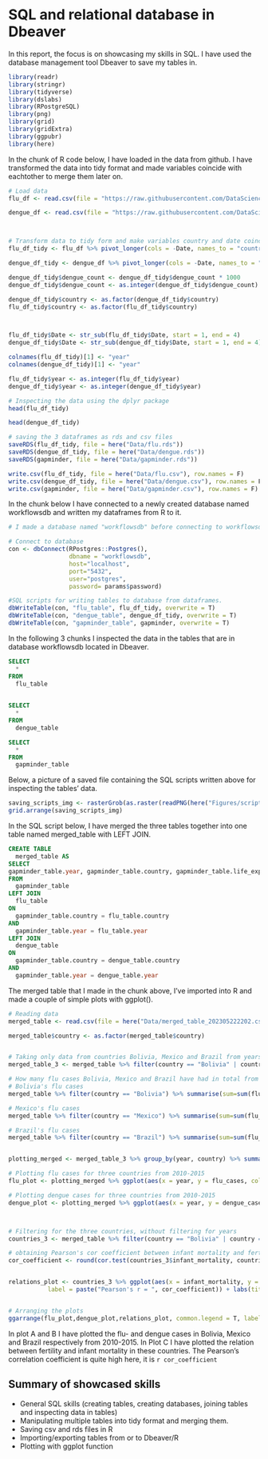 # SQL and relational database in Dbeaver

In this report, the focus is on showcasing my skills in SQL. I have used the database management tool Dbeaver to save my tables in.


```r
library(readr)
library(stringr)
library(tidyverse)
library(dslabs)
library(RPostgreSQL)
library(png)
library(grid)
library(gridExtra)
library(ggpubr)
library(here)
```


In the chunk of R code below, I have loaded in the data from github. I have transformed the data into tidy format and made variables coincide with eachtother to merge them later on. 

```r
# Load data 
flu_df <- read.csv(file = "https://raw.githubusercontent.com/DataScienceILC/tlsc-dsfb26v-20_workflows/main/data/flu_data.csv", skip = 11)

dengue_df <- read.csv(file = "https://raw.githubusercontent.com/DataScienceILC/tlsc-dsfb26v-20_workflows/main/data/dengue_data.csv", skip = 11)



# Transform data to tidy form and make variables country and date coincide with eachother 
flu_df_tidy <- flu_df %>% pivot_longer(cols = -Date, names_to = "country", values_to = "flu_count") %>% na.omit()

dengue_df_tidy <- dengue_df %>% pivot_longer(cols = -Date, names_to = "country", values_to = "dengue_count") %>% na.omit()

dengue_df_tidy$dengue_count <- dengue_df_tidy$dengue_count * 1000
dengue_df_tidy$dengue_count <- as.integer(dengue_df_tidy$dengue_count)

dengue_df_tidy$country <- as.factor(dengue_df_tidy$country)
flu_df_tidy$country <- as.factor(flu_df_tidy$country)



flu_df_tidy$Date <- str_sub(flu_df_tidy$Date, start = 1, end = 4)
dengue_df_tidy$Date <- str_sub(dengue_df_tidy$Date, start = 1, end = 4)

colnames(flu_df_tidy)[1] <- "year"
colnames(dengue_df_tidy)[1] <- "year"

flu_df_tidy$year <- as.integer(flu_df_tidy$year)
dengue_df_tidy$year <- as.integer(dengue_df_tidy$year)

# Inspecting the data using the dplyr package
head(flu_df_tidy)

head(dengue_df_tidy)

# saving the 3 dataframes as rds and csv files 
saveRDS(flu_df_tidy, file = here("Data/flu.rds"))
saveRDS(dengue_df_tidy, file = here("Data/dengue.rds"))
saveRDS(gapminder, file = here("Data/gapminder.rds"))

write.csv(flu_df_tidy, file = here("Data/flu.csv"), row.names = F)
write.csv(dengue_df_tidy, file = here("Data/dengue.csv"), row.names = F)
write.csv(gapminder, file = here("Data/gapminder.csv"), row.names = F)
``` 

In the chunk below I have connected to a newly created database named workflowsdb and written my dataframes from R to it. 

```r

# I made a database named "workflowsdb" before connecting to workflowsdb, by putting the following code into the SQL console in Dbeaver: CREATE DATABASE workflowsdb

# Connect to database
con <- dbConnect(RPostgres::Postgres(), 
                 dbname = "workflowsdb", 
                 host="localhost", 
                 port="5432", 
                 user="postgres", 
                 password= params$password) 

#SQL scripts for writing tables to database from dataframes.
dbWriteTable(con, "flu_table", flu_df_tidy, overwrite = T)
dbWriteTable(con, "dengue_table", dengue_df_tidy, overwrite = T)
dbWriteTable(con, "gapminder_table", gapminder, overwrite = T)

```

In the following 3 chunks I inspected the data in the tables that are in database workflowsdb located in Dbeaver.

```sql
SELECT 
  *
FROM 
  flu_table
  
```

```sql
SELECT 
  * 
FROM
  dengue_table
```

```sql
SELECT
  * 
FROM 
  gapminder_table
```


Below, a picture of a saved file containing the SQL scripts written above for inspecting the tables' data.


```r

saving_scripts_img <- rasterGrob(as.raster(readPNG(here("Figures/scripts_saved.png"))))
grid.arrange(saving_scripts_img)

```

In the SQL script below, I have merged the three tables together into one table named merged_table with LEFT JOIN. 

```sql
CREATE TABLE 
  merged_table AS
SELECT
gapminder_table.year, gapminder_table.country, gapminder_table.life_expectancy, gapminder_table.infant_mortality, gapminder_table.fertility, gapminder_table.population, gapminder_table.gdp, flu_table.flu_count, dengue_table.dengue_count
FROM 
  gapminder_table
LEFT JOIN
  flu_table
ON  
  gapminder_table.country = flu_table.country
AND
  gapminder_table.year = flu_table.year
LEFT JOIN
  dengue_table 
ON 
  gapminder_table.country = dengue_table.country 
AND 
  gapminder_table.year = dengue_table.year 

```

The merged table that I made in the chunk above, I've imported into R and made a couple of simple plots with ggplot().


```r

# Reading data 
merged_table <- read.csv(file = here("Data/merged_table_202305222202.csv"))

merged_table$country <- as.factor(merged_table$country)


# Taking only data from countries Bolivia, Mexico and Brazil from years 2010-2015
merged_table_3 <- merged_table %>% filter(country == "Bolivia" | country == "Mexico" | country == "Brazil",  year %in% c(2010:2015))

# How many flu cases Bolivia, Mexico and Brazil have had in total from 1960-2016  
# Bolivia's flu cases
merged_table %>% filter(country == "Bolivia") %>% summarise(sum=sum(flu_count, na.rm = T)) %>% .$sum

# Mexico's flu cases
merged_table %>% filter(country == "Mexico") %>% summarise(sum=sum(flu_count, na.rm = T)) %>% .$sum

# Brazil's flu cases
merged_table %>% filter(country == "Brazil") %>% summarise(sum=sum(flu_count, na.rm = T)) %>% .$sum


plotting_merged <- merged_table_3 %>% group_by(year, country) %>% summarise(flu_cases=sum(flu_count, na.rm = T), dengue_cases = sum(dengue_count, na.rm = T))

# Plotting flu cases for three countries from 2010-2015  
flu_plot <- plotting_merged %>% ggplot(aes(x = year, y = flu_cases, colour = country)) + geom_point() + geom_smooth()+ theme_bw() + labs(title = "Flu cases Bolivia, Brazil and Mexico \nfrom 2010-2015", x = "Year", y = "Flu cases")

# Plotting dengue cases for three countries from 2010-2015  
dengue_plot <- plotting_merged %>% ggplot(aes(x = year, y = dengue_cases, colour = country)) + geom_point() + geom_smooth()+ theme_bw() + labs(title = "Dengue cases Bolivia, Brazil \nand Mexico from 2010-2015", x = "Year", y = "Dengue cases")



# Filtering for the three countries, without filtering for years
countries_3 <- merged_table %>% filter(country == "Bolivia" | country == "Mexico" | country == "Brazil")

# obtaining Pearson's cor coefficient between infant mortality and fertility 
cor_coefficient <- round(cor.test(countries_3$infant_mortality, countries_3$fertility, method = c("pearson"))$estimate,2)


relations_plot <- countries_3 %>% ggplot(aes(x = infant_mortality, y = fertility, colour = country)) + geom_point() + theme_bw() + annotate("text", x = 140, y = 4, size=4,
           label = paste("Pearson's r = ", cor_coefficient)) + labs(title = "Relation between fertility and infant mortality", x = "Infant mortality", y = "Fertility")


# Arranging the plots
ggarrange(flu_plot,dengue_plot,relations_plot, common.legend = T, labels = "AUTO")

```

In plot A and B I have plotted the flu- and dengue cases in Bolivia, Mexico and Brazil respectively from 2010-2015. In Plot C I have plotted the relation between fertility and infant mortality in these countries. The Pearson's correlation coefficient is quite high here, it is `r cor_coefficient`







## Summary of showcased skills
* General SQL skills (creating tables, creating databases, joining tables and inspecting data in tables)
* Manipulating multiple tables into tidy format and merging them.
* Saving csv and rds files in R
* Importing/exporting tables from or to Dbeaver/R
* Plotting with ggplot function 
    
    
    
    
    
    
    
    
    
    
    
    
    
    
    
    
